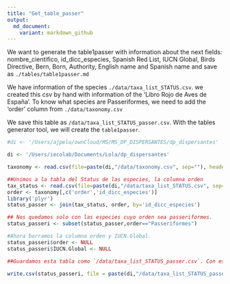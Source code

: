 ```yaml
---
title: "Get_table_passer"
output:
  md_document:
    variant: markdown_github
---
```


We want to generate the table1passer with information about the next fields: nombre_cientifico, id_dicc_especies, Spanish Red List, IUCN Global, Birds Directive, Bern, Born, Authority, English name and Spanish name and save as `./tables/table1passer.md`

We have information of the species `./data/taxa_list_STATUS.csv`. we created this csv by hand with information of the 'Libro Rojo de Aves de España'. 
To know what species are Passeriformes, we need to add the 'order' column from `./data/taxonomy.csv`

We save this table as `/data/taxa_list_STATUS_passer.csv`. With the tables generator tool, we will create the `table1passer`.


```r
#di <- '/Users/ajpelu/ownCloud/MS/MS_DP_DISPERSANTES/dp_dispersantes'

di <- '/Users/iecolab/Documents/Lola/dp_dispersantes'

taxonomy <- read.csv(file=paste(di,"/data/taxonomy.csv", sep=""), header=TRUE, sep=",")

##Unimos a la tabla del Status de las especies, la columna orden
tax_status <- read.csv(file=paste(di,"/data/taxa_list_STATUS.csv", sep=""), header=TRUE, sep=",")
order <- taxonomy[,c('order','id_dicc_especies')]
library('plyr')
status_passer <- join(tax_status, order, by='id_dicc_especies')

## Nos quedamos solo con las especies cuyo orden sea passeriformes.
status_passeri <- subset(status_passer,order=="Passeriformes")

#Ahora borramos la columna orden y IUCN.Global. 
status_passeri$order <- NULL
status_passeri$IUCN.Global <- NULL

##Guardamos esta tabla como `/data/taxa_list_STATUS_passer.csv`. Con este archivo, en el generador de tablas crearemos la tabla1passer. 

write.csv(status_passeri, file = paste(di,"/data/taxa_list_STATUS_passer.csv", sep=""), row.names=FALSE, quote= FALSE)
```



